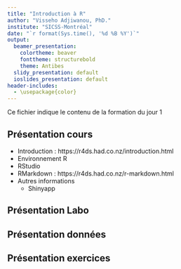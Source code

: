 ```yaml
---
title: "Introduction à R"
author: "Visseho Adjiwanou, PhD."
institute: "SICSS-Montréal"
date: "`r format(Sys.time(), '%d %B %Y')`"
output:
  beamer_presentation:
    colortheme: beaver
    fonttheme: structurebold
    theme: Antibes
  slidy_presentation: default
  ioslides_presentation: default
header-includes:
  - \usepackage{color}
---
```


Ce fichier indique le contenu de la formation du jour 1
<!--
Pour les assistants: ceci doit vous aider à savoir la logique à suivre pour arranger les fichiers

-->

## Présentation cours
- Introduction : https://r4ds.had.co.nz/introduction.html
- Environnement R
- RStudio
- RMarkdown : https://r4ds.had.co.nz/r-markdown.html
- Autres informations
  - Shinyapp

## Présentation Labo



## Présentation données


## Présentation exercices